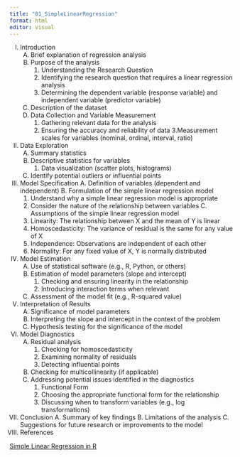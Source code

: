 ---
title: "01_SimpleLinearRegression"
format: html
editor: visual
---

I.  Introduction
    A.  Brief explanation of regression analysis
    B.  Purpose of the analysis
        1. Understanding the Research Question
        2. Identifying the research question that requires a linear regression analysis
        3. Determining the dependent variable (response variable) and independent variable (predictor variable)
    C.  Description of the dataset
    D.  Data Collection and Variable Measurement
        1. Gathering relevant data for the analysis
        2. Ensuring the accuracy and reliability of data
        3.Measurement scales for variables (nominal, ordinal, interval, ratio)
II. Data Exploration
    A.  Summary statistics
    B.  Descriptive statistics for variables
        1. Data visualization (scatter plots, histograms)
    C.  Identify potential outliers or influential points
III. Model Specification
    A.  Definition of variables (dependent and independent)
    B.  Formulation of the simple linear regression model
        1. Understand why a simple linear regression model is appropriate
        2. Consider the nature of the relationship between variables
    C.  Assumptions of the simple linear regression model
        1. Linearity: The relationship between X and the mean of Y is linear
        2. Homoscedasticity: The variance of residual is the same for any value of X
        3. Independence: Observations are independent of each other
        4. Normality: For any fixed value of X, Y is normally distributed
IV. Model Estimation
    A.  Use of statistical software (e.g., R, Python, or others)
    B.  Estimation of model parameters (slope and intercept)
        1. Checking and ensuring linearity in the relationship
        2. Introducing interaction terms when relevant
    C.  Assessment of the model fit (e.g., R-squared value)
V.  Interpretation of Results
    A.  Significance of model parameters
    B.  Interpreting the slope and intercept in the context of the problem
    C.  Hypothesis testing for the significance of the model
VI. Model Diagnostics
    A.  Residual analysis
        1. Checking for homoscedasticity
        2. Examining normality of residuals
        3. Detecting influential points
    B.  Checking for multicollinearity (if applicable)
    C.  Addressing potential issues identified in the diagnostics
        1. Functional Form
        2. Choosing the appropriate functional form for the relationship
        3. Discussing when to transform variables (e.g., log transformations)
VII. Conclusion 
    A. Summary of key findings
    B. Limitations of the analysis 
    C. Suggestions for future research or improvements to the model
VIII. References

[Simple Linear Regression in R](http://www.sthda.com/english/articles/40-regression-analysis/167-simple-linear-regression-in-r/)

